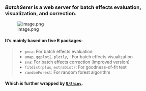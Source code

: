 ###  ***BatchSerer*** is a web server for batch effects evaluation, visualization, and correction.

![image.png](architecture.png)
	
#### It's mainly based on five R packages:
> + `pvca`:  For batch effects evaluation
> + `umap`, `ggplot2`, `plotly`, :  For batch effects visualization
> + `sva`:  For batch effects correction (improved version)
> + `fitdistrplus`, `extraDistr`:  For goodness-of-fit test
> + `randomForest`:  For random forest algorithm

#### Which is further wrapped by [`R/Shiny`]('http://shiny.rstudio.com/'). 

